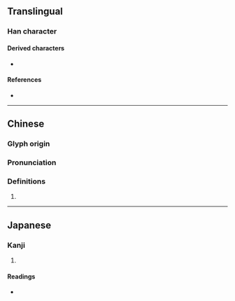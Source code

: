 {{character info}}
==Translingual==

===Han character===
{{Han char|rn=94|rad=犬|as=08|sn=11|four=|canj=KHYRF|ids=⿰犭京}}

====Derived characters====
* {{l|mul|[[𢠃]]}}

====References====
* {{Han ref|kx=0712.080|dkj=20455|hdz=21354.090|uh=7304|ud=29444}}

----

==Chinese==
{{zh-forms}}

===Glyph origin===
{{Han etym}}

===Pronunciation===
{{zh-pron
|m=jīng
|mc=y
|oc=y
|cat=n
}}

===Definitions===
{{zh-hanzi}}

# {{zh-used|黄猄|a [[small]] [[yellowish]] [[deer]]}}

----

==Japanese==

===Kanji===
{{ja-kanji|grade=|rs=犬08}}

# {{rfdef|ja|sort=犬08}}

====Readings====
* {{ja-readings|on=[[けい]] (kei), [[きょう]] (kyō)|kun=}}